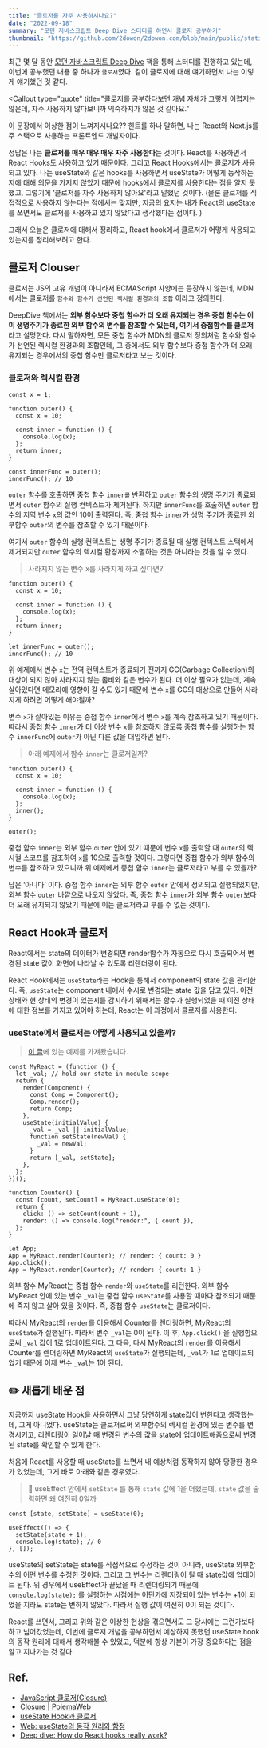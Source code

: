```yaml
---
title: "클로저를 자주 사용하시나요?"
date: "2022-09-18"
summary: "모던 자바스크립트 Deep Dive 스터디를 하면서 클로저 공부하기"
thumbnail: "https://github.com/2dowon/2dowon.com/blob/main/public/static/images/post/writing/do-you-use-clouser-often-cover.png?raw=true"
---
```


최근 몇 달 동안 [모던 자바스크립트 Deep Dive](http://www.yes24.com/Product/Goods/92742567) 책을 통해 스터디를 진행하고 있는데, 이번에 공부했던 내용 중 하나가 `클로저`였다. 같이 클로저에 대해 얘기하면서 나는 이렇게 얘기했던 것 같다.

<Callout
  type="quote"
  title="클로저를 공부하다보면 개념 자체가 그렇게 어렵지는 않은데, 자주 사용하지 않다보니까 익숙하지가 않은 것 같아요."
>

이 문장에서 이상한 점이 느껴지시나요?? 힌트를 하나 말하면, 나는 React와
Next.js를 주 스택으로 사용하는 프론트엔드 개발자이다.

</Callout>

정답은 나는 **클로저를 매우 매우 매우 자주 사용한다**는 것이다. React를 사용하면서 React Hooks도 사용하고 있기 때문이다. 그리고 React Hooks에서는 클로저가 사용되고 있다. 나는 useState와 같은 hooks를 사용하면서 useState가 어떻게 동작하는지에 대해 의문을 가지지 않았기 때문에 hooks에서 클로저를 사용한다는 점을 알지 못했고, 그렇기에 ‘클로저를 자주 사용하지 않아요'라고 말했던 것이다. (물론 클로저를 직접적으로 사용하지 않는다는 점에서는 맞지만, 지금의 요지는 내가 React의 useState를 쓰면서도 클로저를 사용하고 있지 않았다고 생각했다는 점이다. )

그래서 오늘은 클로저에 대해서 정리하고, React hook에서 클로저가 어떻게 사용되고 있는지를 정리해보려고 한다.

## 클로저 Clouser

클로저는 JS의 고유 개념이 아니라서 ECMAScript 사양에는 등장하지 않는데, MDN에서는 클로저를 `함수와 함수가 선언된 렉시컬 환경과의 조합` 이라고 정의한다.

DeepDive 책에서는 **외부 함수보다 중첩 함수가 더 오래 유지되는 경우 중첩 함수는 이미 생명주기가 종료한 외부 함수의 변수를 참조할 수 있는데, 여기서 중첩함수를 클로저**라고 설명한다. 다시 말하자면, 모든 중첩 함수가 MDN의 클로저 정의처럼 함수와 함수가 선언된 렉시컬 환경과의 조합인데, 그 중에서도 외부 함수보다 중첩 함수가 더 오래 유지되는 경우에서의 중첩 함수만 클로저라고 보는 것이다.

### 클로저와 렉시컬 환경

```tsx
const x = 1;

function outer() {
  const x = 10;

  const inner = function () {
    console.log(x);
  };
  return inner;
}

const innerFunc = outer();
innerFunc(); // 10
```

`outer` 함수를 호출하면 중첩 함수 `inner를` 반환하고 `outer` 함수의 생명 주기가 종료되면서 `outer` 함수의 실행 컨텍스트가 제거된다. 하지만 `innerFunc`를 호출하면 `outer` 함수의 지역 변수 `x`의 값인 10이 출력된다. 즉, 중첩 함수 `inner`가 생명 주기가 종료한 외부함수 `outer`의 변수를 참조할 수 있기 때문이다.

여기서 `outer` 함수의 실행 컨텍스트는 생명 주기가 종료될 때 실행 컨텍스트 스택에서 제거되지만 `outer` 함수의 렉시컬 환경까지 소멸하는 것은 아니라는 것을 알 수 있다.

> 사라지지 않는 변수 x를 사라지게 하고 싶다면?

```tsx
function outer() {
  const x = 10;

  const inner = function () {
    console.log(x);
  };
  return inner;
}

let innerFunc = outer();
innerFunc(); // 10
```

위 예제에서 변수 `x`는 전역 컨텍스트가 종료되기 전까지 GC(Garbage Collection)의 대상이 되지 않아 사라지지 않는 좀비와 같은 변수가 된다. 더 이상 필요가 없는데, 계속 살아있다면 메모리에 영향이 갈 수도 있기 때문에 변수 `x`를 GC의 대상으로 만들어 사라지게 하려면 어떻게 해야될까?

변수 `x`가 살아있는 이유는 중첩 함수 `inner`에서 변수 `x`를 계속 참조하고 있기 때문이다. 따라서 중첩 함수 `inner`가 더 이상 변수 `x`를 참조하지 않도록 중첩 함수를 실행하는 함수 `innerFunc`에 `outer`가 아닌 다른 값을 대입하면 된다.

> 아래 예제에서 함수 `inner`는 클로저일까?

```tsx
function outer() {
  const x = 10;

  const inner = function () {
    console.log(x);
  };
  inner();
}

outer();
```

중첩 함수 `inner`는 외부 함수 `outer` 안에 있기 때문에 변수 `x`를 출력할 때 `outer`의 렉시컬 스코프를 참조하여 `x`를 10으로 출력할 것이다. 그렇다면 중첩 함수가 외부 함수의 변수를 참조하고 있으니까 위 예제에서 중첩 함수 `inner`는 클로저라고 부를 수 있을까?

답은 ‘아니다’ 이다. 중첩 함수 `inner`는 외부 함수 `outer` 안에서 정의되고 실행되었지만, 외부 함수 `outer` 바깥으로 나오지 않았다. 즉, 중첩 함수 `inner`가 외부 함수 `outer`보다 더 오래 유지되지 않았기 때문에 이는 클로저라고 부를 수 없는 것이다.

## React Hook과 클로저

React에서는 state의 데이터가 변경되면 render함수가 자동으로 다시 호출되어서 변경된 state 값이 화면에 나타날 수 있도록 리렌더링이 된다.

React Hook에서는 `useState`라는 Hook을 통해서 component의 state 값을 관리한다. 즉, `useState`는 component 내에서 수시로 변경되는 state 값을 담고 있다. 이전 상태와 현 상태의 변경이 있는지를 감지하기 위해서는 함수가 실행되었을 때 이전 상태에 대한 정보를 가지고 있어야 하는데, React는 이 과정에서 클로저를 사용한다.

### useState에서 클로저는 어떻게 사용되고 있을까?

> [이 글](https://www.netlify.com/blog/2019/03/11/deep-dive-how-do-react-hooks-really-work/)에 있는 예제를 가져왔습니다.

```tsx
const MyReact = (function () {
  let _val; // hold our state in module scope
  return {
    render(Component) {
      const Comp = Component();
      Comp.render();
      return Comp;
    },
    useState(initialValue) {
      _val = _val || initialValue;
      function setState(newVal) {
        _val = newVal;
      }
      return [_val, setState];
    },
  };
})();

function Counter() {
  const [count, setCount] = MyReact.useState(0);
  return {
    click: () => setCount(count + 1),
    render: () => console.log("render:", { count }),
  };
}

let App;
App = MyReact.render(Counter); // render: { count: 0 }
App.click();
App = MyReact.render(Counter); // render: { count: 1 }
```

외부 함수 MyReact는 중첩 함수 `render`와 `useState`를 리턴한다. 외부 함수 MyReact 안에 있는 변수 `_val`는 중첩 함수 `useState`를 사용할 때마다 참조되기 때문에 죽지 않고 살아 있을 것이다. 즉, 중첩 함수 `useState`는 클로저이다.

따라서 MyReact의 `render`를 이용해서 Counter를 렌더링하면, MyReact의 `useState`가 실행된다. 따라서 변수 `_val`는 0이 된다. 이 후, `App.click()` 을 실행함으로써 `_val` 값이 1로 업데이트된다. 그 다음, 다시 MyReact의 `render`를 이용해서 Counter를 렌더링하면 MyReact의 `useState`가 실행되는데, `_val`가 1로 업데이트되었기 때문에 이제 변수 `_val`는 1이 된다.

## ✏️ 새롭게 배운 점

지금까지 useState Hook을 사용하면서 그냥 당연하게 state값이 변한다고 생각했는데, 그게 아니었다. useState는 클로저로써 외부함수의 렉시컬 환경에 있는 변수를 변경시키고, 리렌더링이 일어날 때 변경된 변수의 값을 state에 업데이트해줌으로써 변경된 state를 확인할 수 있게 한다.

처음에 React를 사용할 때 useState를 쓰면서 내 예상처럼 동작하지 않아 당황한 경우가 있었는데, 그게 바로 아래와 같은 경우였다.

> 🤔 useEffect 안에서 `setState` 를 통해 `state` 값에 1을 더했는데, `state` 값을 출력하면 왜 여전히 0일까

```tsx
const [state, setState] = useState(0);

useEffect(() => {
  setState(state + 1);
  console.log(state); // 0
}, []);
```

useState의 setState는 state를 직접적으로 수정하는 것이 아니라, useState 외부함수의 어떤 변수를 수정한 것이다. 그리고 그 변수는 리렌더링이 될 때 state값에 업데이트 된다. 위 경우에서 useEffect가 끝났을 때 리렌더링되기 때문에 `console.log(state);` 를 실행하는 시점에는 어딘가에 저장되어 있는 변수는 +1이 되었을 지라도 state는 변하지 않았다. 따라서 실행 값이 여전히 0이 되는 것이다.

React를 쓰면서, 그리고 위와 같은 이상한 현상을 겪으면서도 그 당시에는 그런가보다 하고 넘어갔었는데, 이번에 클로저 개념을 공부하면서 예상하지 못했던 useState hook의 동작 원리에 대해서 생각해볼 수 있었고, 덕분에 항상 기본이 가장 중요하다는 점을 알고 지나가는 것 같다.

## Ref.

- [JavaScript 클로저(Closure)](https://hyunseob.github.io/2016/08/30/javascript-closure/)
- [Closure | PoiemaWeb](https://poiemaweb.com/js-closure)
- [useState Hook과 클로저](https://velog.io/@ggong/useState-Hook%EA%B3%BC-%ED%81%B4%EB%A1%9C%EC%A0%80)
- [Web: useState의 동작 원리와 함정](https://medium.com/hcleedev/web-usestate%EC%9D%98-%EB%8F%99%EC%9E%91-%EC%9B%90%EB%A6%AC%EC%99%80-%ED%95%A8%EC%A0%95-7b4825c16b9)
- [Deep dive: How do React hooks really work?](https://www.netlify.com/blog/2019/03/11/deep-dive-how-do-react-hooks-really-work/)
